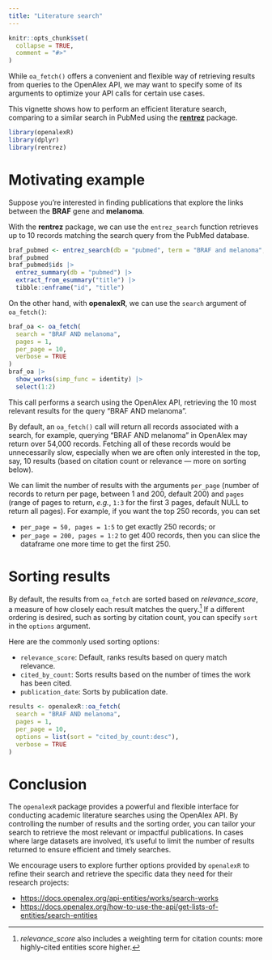 ```yaml
---
title: "Literature search"
---
```


```r
knitr::opts_chunk$set(
  collapse = TRUE,
  comment = "#>"
)
```

While `oa_fetch()` offers a convenient and flexible way of retrieving results from queries to the OpenAlex API, we may want to specify some of its arguments to optimize your API calls for certain use cases.

This vignette shows how to perform an efficient literature search, comparing to a similar search in PubMed using the [**rentrez**](https://github.com/ropensci/rentrez) package.

```r
library(openalexR)
library(dplyr)
library(rentrez)
```

# Motivating example

Suppose you're interested in finding publications that explore the links between the **BRAF** gene and **melanoma**.

With the **rentrez** package, we can use the `entrez_search` function retrieves up to 10 records matching the search query from the PubMed database.

```r
braf_pubmed <- entrez_search(db = "pubmed", term = "BRAF and melanoma", retmax = 10)
braf_pubmed
braf_pubmed$ids |> 
  entrez_summary(db = "pubmed") |> 
  extract_from_esummary("title") |> 
  tibble::enframe("id", "title")
```

On the other hand, with **openalexR**, we can use the `search` argument of `oa_fetch()`:

```r
braf_oa <- oa_fetch(
  search = "BRAF AND melanoma",
  pages = 1,
  per_page = 10,
  verbose = TRUE
)
braf_oa |> 
  show_works(simp_func = identity) |> 
  select(1:2)
```

This call performs a search using the OpenAlex API, retrieving the 10 most relevant results for the query "BRAF AND melanoma".

By default, an `oa_fetch()` call will return all records associated with a search, for example, querying "BRAF AND melanoma" in OpenAlex may return over 54,000 records.
Fetching all of these records would be unnecessarily slow, especially when we are often only interested in the top, say, 10 results (based on citation count or relevance — more on sorting below).

We can limit the number of results with the arguments `per_page` (number of records to return per page, between 1 and 200, default 200) and `pages` (range of pages to return, *e.g.*, `1:3` for the first 3 pages, default NULL to return all pages).
For example, if you want the top 250 records, you can set

-   `per_page = 50, pages = 1:5` to get exactly 250 records; or
-   `per_page = 200, pages = 1:2` to get 400 records, then you can slice the dataframe one more time to get the first 250.

# Sorting results

By default, the results from `oa_fetch` are sorted based on *relevance_score*, a measure of how closely each result matches the query.[^1]
If a different ordering is desired, such as sorting by citation count, you can specify `sort` in the `options` argument.

[^1]: *relevance_score* also includes a weighting term for citation counts: more highly-cited entities score higher.

Here are the commonly used sorting options:

-   `relevance_score`: Default, ranks results based on query match relevance.
-   `cited_by_count`: Sorts results based on the number of times the work has been cited.
-   `publication_date`: Sorts by publication date.

```r
results <- openalexR::oa_fetch(
  search = "BRAF AND melanoma", 
  pages = 1,
  per_page = 10,
  options = list(sort = "cited_by_count:desc"),
  verbose = TRUE
)
```

# Conclusion

The `openalexR` package provides a powerful and flexible interface for conducting academic literature searches using the OpenAlex API. By controlling the number of results and the sorting order, you can tailor your search to retrieve the most relevant or impactful publications.
In cases where large datasets are involved, it's useful to limit the number of results returned to ensure efficient and timely searches.

We encourage users to explore further options provided by `openalexR` to refine their search and retrieve the specific data they need for their research projects:

-   <https://docs.openalex.org/api-entities/works/search-works>
-   <https://docs.openalex.org/how-to-use-the-api/get-lists-of-entities/search-entities>
